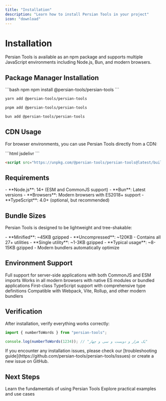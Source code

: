 ```yaml
---
title: "Installation"
description: "Learn how to install Persian Tools in your project"
icon: "download"
---
```


# Installation

Persian Tools is available as an npm package and supports multiple JavaScript environments including Node.js, Bun, and modern browsers.

## Package Manager Installation

<CodeGroup>
```bash npm
npm install @persian-tools/persian-tools
```

```bash yarn
yarn add @persian-tools/persian-tools
```

```bash pnpm
pnpm add @persian-tools/persian-tools
```

```bash bun
bun add @persian-tools/persian-tools
```

</CodeGroup>

## CDN Usage

For browser environments, you can use Persian Tools directly from a CDN:

<CodeGroup>
```html jsdelivr
<script src="https://cdn.jsdelivr.net/npm/@persian-tools/persian-tools@latest/build/cjs/persian-tools.js"></script>
```

```html unpkg
<script src="https://unpkg.com/@persian-tools/persian-tools@latest/build/cjs/persian-tools.js"></script>
```

</CodeGroup>

## Requirements

<Card title="Compatibility" icon="check-circle">
	- **Node.js**: 14+ (ESM and CommonJS support) - **Bun**: Latest versions - **Browsers**: Modern browsers with ES2018+
	support - **TypeScript**: 4.0+ (optional, but recommended)
</Card>

## Bundle Sizes

Persian Tools is designed to be lightweight and tree-shakable:

<AccordionGroup>
  <Accordion title="📦 Full Bundle" icon="package">
    - **Minified**: ~45KB gzipped
    - **Uncompressed**: ~120KB
    - Contains all 27+ utilities
  </Accordion>

  <Accordion title="🌳 Tree-Shaken" icon="tree">
    - **Single utility**: ~1-3KB gzipped
    - **Typical usage**: ~8-15KB gzipped
    - Modern bundlers automatically optimize
  </Accordion>
</AccordionGroup>

## Environment Support

<CardGroup cols={2}>
	<Card title="Node.js & Bun" icon="server">
		Full support for server-side applications with both CommonJS and ESM imports
	</Card>
	<Card title="Browsers" icon="globe">
		Works in all modern browsers with native ES modules or bundled applications
	</Card>
	<Card title="TypeScript" icon="code">
		First-class TypeScript support with comprehensive type definitions
	</Card>
	<Card title="Bundlers" icon="box">
		Compatible with Webpack, Vite, Rollup, and other modern bundlers
	</Card>
</CardGroup>

## Verification

After installation, verify everything works correctly:

```typescript
import { numberToWords } from "persian-tools";

console.log(numberToWords(1234)); // "یک هزار و دویست و سی و چهار"
```

<Note>
	If you encounter any installation issues, please check our [troubleshooting
	guide](https://github.com/persian-tools/persian-tools/issues) or create a new issue on GitHub.
</Note>

## Next Steps

<CardGroup cols={2}>
	<Card title="Basic Usage" icon="play" href="/getting-started/usage">
		Learn the fundamentals of using Persian Tools
	</Card>
	<Card title="Examples" icon="code-simple" href="/getting-started/examples">
		Explore practical examples and use cases
	</Card>
</CardGroup>
